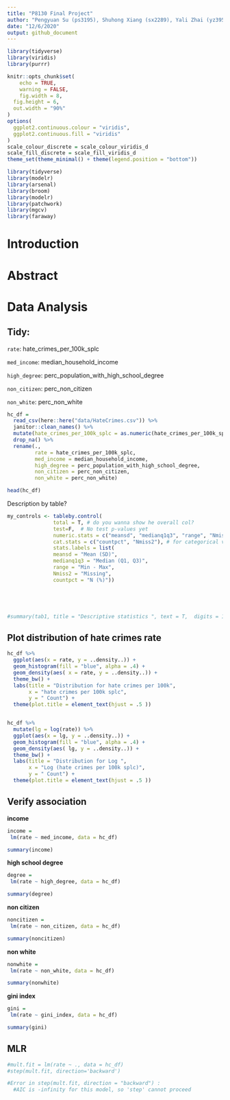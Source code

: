 ```yaml
---
title: "P8130 Final Project"
author: "Pengyuan Su (ps3195), Shuhong Xiang (sx2289), Yali Zhai (yz3959), Zhixing Wu (zw2709)"
date: "12/6/2020"
output: github_document
---
```


```r
library(tidyverse)
library(viridis)
library(purrr)

knitr::opts_chunk$set(
	echo = TRUE,
	warning = FALSE,
	fig.width = 8, 
  fig.height = 6,
  out.width = "90%"
)
options(
  ggplot2.continuous.colour = "viridis",
  ggplot2.continuous.fill = "viridis"
)
scale_colour_discrete = scale_colour_viridis_d
scale_fill_discrete = scale_fill_viridis_d
theme_set(theme_minimal() + theme(legend.position = "bottom"))
```


```r
library(tidyverse)
library(modelr)
library(arsenal)
library(broom)
library(modelr)
library(patchwork)
library(mgcv)
library(faraway)
```

# Introduction



# Abstract 



# Data Analysis


## Tidy:

`rate`: hate_crimes_per_100k_splc

`med_income`: median_household_income

`high_degree`: perc_population_with_high_school_degree

`non_citizen`: perc_non_citizen

`non_white`: perc_non_white


```r
hc_df = 
  read_csv(here::here("data/HateCrimes.csv")) %>% 
  janitor::clean_names() %>% 
  mutate(hate_crimes_per_100k_splc = as.numeric(hate_crimes_per_100k_splc)) %>% 
  drop_na() %>% 
  rename(., 
         rate = hate_crimes_per_100k_splc, 
         med_income = median_household_income, 
         high_degree = perc_population_with_high_school_degree, 
         non_citizen = perc_non_citizen, 
         non_white = perc_non_white)

head(hc_df)
```

Description by table?

```r
my_controls <- tableby.control(
               total = T, # do you wanna show he overall col?
               test=F,  # No test p-values yet
               numeric.stats = c("meansd", "medianq1q3", "range", "Nmiss2"), # for the continuous var. (a.k.a numeric var.) 
               cat.stats = c("countpct", "Nmiss2"), # for categorical var., we select the count, percentage, and missing values.
               stats.labels = list(
               meansd = "Mean (SD)",
               medianq1q3 = "Median (Q1, Q3)",
               range = "Min - Max",
               Nmiss2 = "Missing",
               countpct = "N (%)"))





#summary(tab1, title = "Descriptive statistics ", text = T,  digits = 1) %>%  knitr::kable()   
```



## Plot distribution of hate crimes rate

```r
hc_df %>% 
  ggplot(aes(x = rate, y = ..density..)) +
  geom_histogram(fill = "blue", alpha = .4) +
  geom_density(aes( x = rate, y = ..density..)) +
  theme_bw() +
  labs(title = "Distribution for hate crimes per 100k",
       x = "hate crimes per 100k splc",
       y = " Count") +
  theme(plot.title = element_text(hjust = .5 ))


hc_df %>% 
  mutate(lg = log(rate)) %>% 
  ggplot(aes(x = lg, y = ..density..)) +
  geom_histogram(fill = "blue", alpha = .4) +
  geom_density(aes( lg, y = ..density..)) +
  theme_bw() +
  labs(title = "Distribution for Log ",
       x = "Log (hate crimes per 100k splc)",
       y = " Count") +
  theme(plot.title = element_text(hjust = .5 ))


```

## Verify association

**income**

```r
income = 
 lm(rate ~ med_income, data = hc_df)

summary(income)
```


**high school degree**

```r
degree = 
 lm(rate ~ high_degree, data = hc_df)

summary(degree)
```

**non citizen**

```r
noncitizen = 
 lm(rate ~ non_citizen, data = hc_df)

summary(noncitizen)
```


**non white**

```r
nonwhite = 
 lm(rate ~ non_white, data = hc_df)

summary(nonwhite)
```

**gini index**

```r
gini = 
 lm(rate ~ gini_index, data = hc_df)

summary(gini)
```

## MLR

```r
#mult.fit = lm(rate ~ ., data = hc_df)
#step(mult.fit, direction='backward')

#Error in step(mult.fit, direction = "backward") : 
  #AIC is -infinity for this model, so 'step' cannot proceed
```


